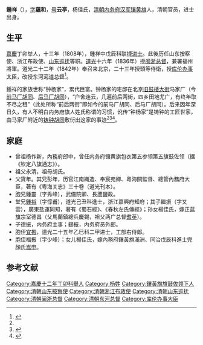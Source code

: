 '''鍾祥'''（{{bd|1782年||1849年|}}），[[字|字]]'''蘊和'''，[[号|号]]'''云亭'''，杨佳氏，[[清朝|清朝]][[内务府汉军|内务府汉军]][[镶黄旗|镶黄旗]]人，清朝官员，进士出身。

==生平==
[[嘉慶|嘉慶]]丁卯举人，十三年（1808年），鍾祥中戊辰科联捷[[进士|进士]]。此後历任山东按察使、浙江布政使、[[山东巡抚|山东巡抚]]等职。[[道光|道光]]十六年（1836年）授[[闽浙总督|闽浙总督]]，兼署福州將軍。道光二十二年（1842年）奉召来北京，二十三年授頭等侍衛，授[[库伦办事大臣|库伦办事大臣]]，改授东河[[河道总督|河道总督]]<ref name=yin>{{Cite web |url = http://www.tjdag.gov.cn/tjdag/wwwroot/root/template/main/jgsl/lsbl_article.shtml?id=687 |title =  清末内务府的“四大家族”|author = 尹伊君 |date =  |publisher = 天津档案网 |language =  |accessdate = 2017-01-23 |quote =  }}</ref>。

鍾祥的家族世称“钟杨家”，累代巨富。钟杨家的宅邸在北京[[旧鼓楼大街|旧鼓楼大街]]马家厂（今[[前马厂胡同|前马厂胡同]]、[[后马厂胡同|后马厂胡同]]），“户舍连云，几遍前后两街，四乡田地尤广，有终年取不尽之租”（此处所称“前后两街”即如今的前马厂胡同、后马厂胡同）。后来因年深日久，有人不明白内务府旗人姓氏称谓的习惯，讹传“钟杨家”是铸钟的工匠世家，由马家厂附近的[[铸钟胡同|铸钟胡同]]敷衍出这家的事迹<ref name=yin/><ref name=ma>{{Cite web|url =http://bjrb.bjd.com.cn/html/2014-03/04/content_157347.htm|title =马与胡同不了情|author =朱小平|date =2014-03-04|publisher =北京日报|language =|accessdate =|quote =|deadurl =yes|archiveurl =https://web.archive.org/web/20170202020255/http://bjrb.bjd.com.cn/html/2014-03/04/content_157347.htm|archivedate =2017-02-02}}</ref><ref>{{Cite web |url =http://www.bjdclib.com/dclib/subjectdb/dhly/newsphoto/201101/t20110120_37737.html  |title = 北京胡同故事:铸钟厂胡同 钟杨家代代铸钟成首富 |author = 朱小平 |date = 2011-01-20 |publisher =东华流韵  |language =  |accessdate =  |quote =  }}</ref>。

==家庭==
*曾祖杨作新，內務府郎中，曾任内务府镶黄旗包衣第五参领第五旗鼓佐领（据《钦定八旗通志》）。
*祖父永清，祖母胡氏。
*父寶年。其兄彭年，历官江南織造、奉宸苑卿、粵海關監督、總管內務府大臣，著有《粤海关志》三十卷（道光刊本）。
*胞兄鍾靈（字秀峰），武備院卿、長蘆鹽政。
*堂兄[[鍾裕|鍾裕]]（字惇甫），道光己丑科進士，浙江嘉興府知府；其子繼振（字又雲），廣東盐運同知，著有《蜀石經》、《春秋左氏傳經》；孙女楊佳氏，嫁正蓝旗宗室德昌（父馬蘭鎮總兵慶錫，祖父两广总督[[耆英|耆英]]）。
*子德振，内务府主事；錫振，内务府员外郎。
*胞侄[[宜振|宜振]]，道光二十五年乙巳科二甲进士，工部右侍郎。
*胞侄福振（字少峰）；女儿楊佳氏，嫁內務府鑲黃旗滿洲、同治戊辰科進士完顏氏[[嵩申|嵩申]]。

==参考文献==
{{reflist}}

{{嘉慶十三年戊辰科殿試金榜}}
[[Category:嘉慶十二年丁卯科舉人|Category:嘉慶十二年丁卯科舉人]]
[[Category:杨姓|Category:杨姓]]
[[Category:鑲黃旗旗鼓佐领下人|Category:鑲黃旗旗鼓佐领下人]]
[[Category:清朝山东按察使|Category:清朝山东按察使]]
[[Category:清朝浙江布政使|Category:清朝浙江布政使]]
[[Category:清朝山东巡抚|Category:清朝山东巡抚]]
[[Category:清朝闽浙总督|Category:清朝闽浙总督]]
[[Category:清朝东河总督|Category:清朝东河总督]]
[[Category:库伦办事大臣|Category:库伦办事大臣]]